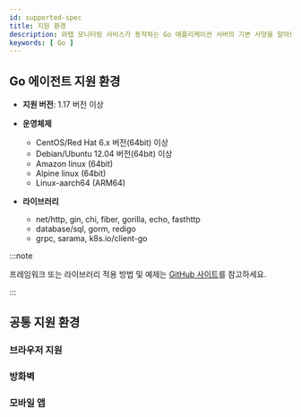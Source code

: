 ```yaml
---
id: supported-spec
title: 지원 환경
description: 와탭 모니터링 서비스가 동작하는 Go 애플리케이션 서버의 기본 사양을 알아보세요.
keywords: [ Go ]
---
```


## Go 에이전트 지원 환경

* **지원 버전**: 1.17 버전 이상

* **운영체제**

  * CentOS/Red Hat 6.x 버전(64bit) 이상 
  * Debian/Ubuntu 12.04 버전(64bit) 이상
  * Amazon linux (64bit)
  * Alpine linux (64bit)
  * Linux-aarch64 (ARM64)

* **라이브러리**

  - net/http, gin, chi, fiber, gorilla, echo, fasthttp
  - database/sql, gorm, redigo
  - grpc, sarama, k8s.io/client-go

:::note

프레임워크 또는 라이브러리 적용 방법 및 예제는 [GitHub 사이트](https://github.com/whatap/go-api-example)를 참고하세요.

:::

## 공통 지원 환경

### 브라우저 지원


<Supportedbrowser />

### 방화벽


<Proxy /> 

### 모바일 앱


<Mobileapp />  